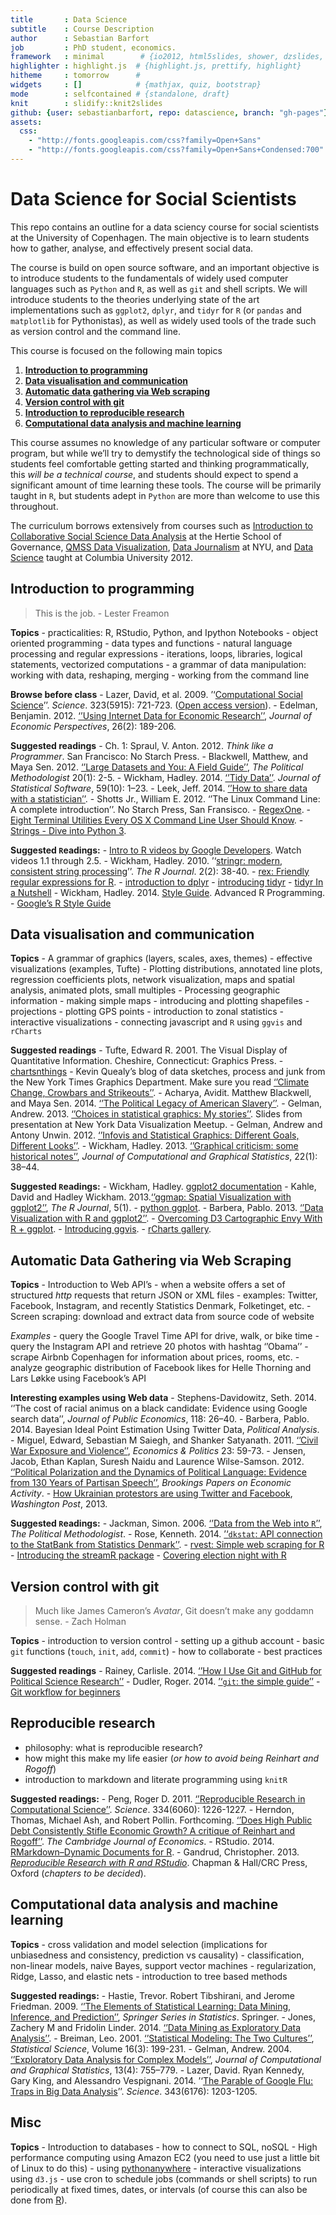 ```yaml
---
title       : Data Science 
subtitle    : Course Description
author      : Sebastian Barfort
job         : PhD student, economics.
framework   : minimal        # {io2012, html5slides, shower, dzslides, ...}
highlighter : highlight.js  # {highlight.js, prettify, highlight}
hitheme     : tomorrow      # 
widgets     : []            # {mathjax, quiz, bootstrap}
mode        : selfcontained # {standalone, draft}
knit        : slidify::knit2slides
github: {user: sebastianbarfort, repo: datascience, branch: "gh-pages"}
assets:
  css: 
    - "http://fonts.googleapis.com/css?family=Open+Sans"
    - "http://fonts.googleapis.com/css?family=Open+Sans+Condensed:700"
---
```


# Data Science for Social Scientists

This repo contains an outline for a data sciency course for social
scientists at the University of Copenhagen. The main objective is to
learn students how to gather, analyse, and effectively present social
data.

The course is build on open source software, and an important objective
is to introduce students to the fundamentals of widely used computer
languages such as `Python` and `R`, as well as `git` and shell
scripts. We will introduce students to the theories underlying state of
the art implementations such as `ggplot2`, `dplyr`, and `tidyr` for `R`
(or `pandas` and `matplotlib` for Pythonistas), as well as widely used
tools of the trade such as version control and the command line.

This course is focused on the following main topics

1.  [**Introduction to programming**](#introduction-to-programming)
2.  [**Data visualisation and
    communication**](#data-visualisation-and-communication)
3.  [**Automatic data gathering via Web
    scraping**](#automatic-data-gathering%20via-Web-scraping)
4.  [**Version control with git**](#version-control-with-git)
5.  [**Introduction to reproducible
    research**](#introduction-to-reproducible-research)
6.  [**Computational data analysis and machine
    learning**](#computational-data-analysis-and-machine-learning)

This course assumes no knowledge of any particular software or computer
program, but while we'll try to demystify the technological side of
things so students feel comfortable getting started and thinking
programmatically, this *will be a technical course*, and students
should expect to spend a significant amount of time learning these
tools. The course will be primarily taught in `R`, but students adept in
`Python` are more than welcome to use this throughout.

The curriculum borrows extensively from courses such as [Introduction to
Collaborative Social Science Data
Analysis](https://github.com/HertieDataScience2014/SyllabusAndLectures)
at the Hertie School of Governance, [QMSS Data
Visualization](http://malecki.github.io/qmssviz/), [Data
Journalism](http://kpq.github.io/nyu-data-journalism-2014/) at NYU, and
[Data Science](http://columbiadatascience.com/2012/08/29/syllabus/)
taught at Columbia University 2012.

## Introduction to programming

> This is the job. - Lester Freamon

**Topics**
- practicalities: R, RStudio, Python, and Ipython Notebooks
- object oriented programming
- data types and functions
- natural
language processing and regular expressions
- iterations, loops,
libraries, logical statements, vectorized computations
- a grammar of
data manipulation: working with data, reshaping, merging
- working from
the command line

**Browse before class**
- Lazer, David, et al. 2009. ''[Computational Social Science](http://www.sciencemag.org/content/323/5915/721.summary)''. *Science*. 323(5915): 721-723. ([Open access version](http://www.ncbi.nlm.nih.gov/pmc/articles/PMC2745217/)).
- Edelman, Benjamin. 2012. [''Using Internet Data for Economic Research''](http://pubs.aeaweb.org/doi/pdfplus/10.1257/jep.26.2.189), *Journal of Economic Perspectives*, 26(2): 189-206.

**Suggested readings**
- Ch. 1: Spraul, V. Anton. 2012. *Think like a
Programmer*. San Francisco: No Starch Press.
- Blackwell, Matthew, and
Maya Sen. 2012. [''Large Datasets and You: A Field Guide''](http://scholar.harvard.edu/files/msen/files/blackwell_sen_tpm.pdf), *The Political Methodologist* 20(1): 2-5.
- Wickham, Hadley. 2014. [''Tidy Data''](http://www.jstatsoft.org/v59/i10). *Journal of Statistical Software*, 59(10): 1–23.
- Leek, Jeff. 2014. [''How to share data with a statistician''](https://github.com/jtleek/datasharing).
- Shotts Jr., William E. 2012. ''The Linux Command Line: A complete introduction''. No Starch Press, San Fransisco. 
- [RegexOne](http://regexone.com/).
- [Eight Terminal Utilities Every OS X Command Line User Should Know](http://www.mitchchn.me/2014/os-x-terminal/).
- [Strings - Dive into Python 3](http://www.diveintopython3.net/strings.html).

**Suggested `R`eadings:**
- [Intro to R videos by Google Developers](https://www.youtube.com/playlist?list=PLOU2XLYxmsIK9qQfztXeybpHvru-TrqAP). Watch videos 1.1 through 2.5.
- Wickham, Hadley. 2010. ''[stringr: modern, consistent string processing](http://journal.r-project.org/archive/2010-2/RJournal_2010-2_Wickham.pdf)''. *The R Journal*. 2(2): 38-40.
- [rex: Friendly regular expressions for R](https://github.com/kevinushey/rex).
- [introduction to dplyr](http://cran.rstudio.com/web/packages/dplyr/vignettes/introduction.html)
- [introducing tidyr](http://blog.rstudio.org/2014/07/22/introducing-tidyr/)
- [tidyr In a Nutshell](https://github.com/trinker/tidyr_in_a_nutshell)
- Wickham, Hadley. 2014. [Style Guide](http://adv-r.had.co.nz/Style.html). Advanced R Programming.
- [Google's R Style Guide](https://google-styleguide.googlecode.com/svn/trunk/Rguide.xml)

## Data visualisation and communication

**Topics**
- A grammar of graphics (layers, scales, axes, themes)
- effective visualizations (examples, Tufte)
- Plotting distributions, annotated line plots, regression coefficients plots, network visualization, maps and spatial analysis, animated plots, small multiples
- Processing geographic information
    - making simple maps
    - introducing and plotting shapefiles
    - projections
    - plotting GPS
points
    - introduction to zonal statistics
- interactive visualizations
    - connecting javascript and `R` using `ggvis` and `rCharts`

**Suggested readings**
- Tufte, Edward R. 2001. The Visual Display of
Quantitative Information. Cheshire, Connecticut: Graphics Press.
- [chartsnthings](http://kpq.github.io/chartsnthings/) - Kevin Quealy’s blog of data sketches, process and junk from the New York Times Graphics Department. Make sure you read [''Climate Change, Crowbars and Strikeouts''](http://chartsnthings.tumblr.com/post/47670081904/climate-change-crowbars-and-strikeouts).
- Acharya, Avidit. Matthew Blackwell, and Maya Sen. 2014. [''The Political Legacy of American Slavery''](http://www.mattblackwell.org/files/papers/slavery.pdf).
- Gelman, Andrew. 2013. [''Choices in statistical graphics: My stories''](http://www.stat.columbia.edu/~gelman/presentations/vistalk_meetup_new_handout.pdf). Slides from presentation at New York Data Visualization Meetup.
- Gelman, Andrew and Antony Unwin. 2012. [''Infovis and Statistical Graphics: Different Goals, Different Looks''](http://www.stat.columbia.edu/~gelman/research/published/vis14.pdf).
- Wickham, Hadley. 2013. [''Graphical criticism: some historical notes''](http://vita.had.co.nz/papers/stat-graph-hist.html), *Journal of Computational and Graphical Statistics*, 22(1): 38–44.

**Suggested `R`eadings:**
- Wickham, Hadley. [ggplot2 documentation](http://ggplot2.org/)
- Kahle, David and Hadley Wickham.
2013.[''ggmap: Spatial Visualization with ggplot2''](http://journal.r-project.org/archive/2013-1/kahle-wickham.pdf),
*The R Journal*, 5(1).
- [python ggplot](https://github.com/yhat/ggplot/blob/master/TODO.md).
- Barbera, Pablo. 2013. [''Data Visualization with R and ggplot2''](https://github.com/pablobarbera/Rdataviz).
- [Overcoming D3 Cartographic Envy With R + ggplot](http://rud.is/b/2014/09/26/overcoming-d3-cartographic-envy-with-r-ggplot/).
- [Introducing ggvis](http://blog.rstudio.org/2014/06/23/introducing-ggvis/).
- [rCharts gallery](http://rcharts.io/gallery/).

## Automatic Data Gathering via Web Scraping

**Topics**
- Introduction to Web API's
    - when a website offers a set of
structured *http* requests that return JSON or XML files
    - examples:
Twitter, Facebook, Instagram, and recently Statistics Denmark,
Folketinget, etc.
- Screen scraping: download and extract data from
source code of website

*Examples*
- query the Google Travel Time API for drive, walk, or bike time
- query the Instagram API and retrieve 20 photos with hashtag ''Obama''
- scrape Airbnb Copenhagen for information about prices, rooms, etc.
- analyze geographic distribution of Facebook likes for Helle Thorning and Lars Løkke using Facebook's API

**Interesting examples using Web data**
- Stephens-Davidowitz, Seth. 2014. ''The cost of racial animus on a black candidate: Evidence using Google search data'', *Journal of Public Economics*, 118: 26–40.
- Barbera, Pablo. 2014. Bayesian Ideal Point Estimation Using Twitter Data, *Political Analysis*.
- Miguel, Edward, Sebastian M Saiegh, and Shanker Satyanath. 2011. [''Civil War Exposure and Violence''](http://www.nyudri.org/wp-content/uploads/2011/11/civilwarexposureandviolence2011.pdf), *Economics & Politics* 23: 59-73.
- Jensen, Jacob, Ethan Kaplan, Suresh Naidu and Laurence Wilse-Samson. 2012. [''Political Polarization and the Dynamics of Political Language: Evidence from 130 Years of Partisan Speech''](http://www.brookings.edu/~/media/projects/bpea/fall%202012/2012b_jensen.pdf), *Brookings Papers on Economic Activity*.
- [How Ukrainian protestors are using Twitter and Facebook](http://www.washingtonpost.com/blogs/monkey-cage/wp/2013/12/04/strategic-use-of-facebook-and-twitter-in-ukrainian-protests/),
*Washington Post*, 2013.

**Suggested `R`eadings:**
- Jackman, Simon. 2006. [''Data from the Web into `R`''](http://polmeth.wustl.edu/methodologist/tpm_v14_n2.pdf), *The Political Methodologist*.
- Rose, Kenneth. 2014. [''`dkstat`: API connection to the StatBank from Statistics Denmark''](https://github.com/rOpenGov/dkstat).
- [rvest: Simple web scraping for R](https://github.com/hadley/rvest) 
- [Introducing the streamR package](http://pablobarbera.com/blog/archives/1.html)
- [Covering election night with R](http://jplusplus.se/covering-election-night-with-r/)

## Version control with git

> Much like James Cameron's *Avatar*, Git doesn't make any goddamn
> sense. - Zach Holman

**Topics**
- introduction to version control - setting up a github
account
- basic `git` functions (`touch`, `init`, `add`, `commit`)
- how to collaborate
- best practices

**Suggested readings**
- Rainey, Carlisle. 2014. [''How I Use Git and GitHub for Political Science Research''](https://github.com/carlislerainey/git-for-political-science)
- Dudler, Roger. 2014. [''`git`: the simple guide''](http://rogerdudler.github.io/git-guide/)
- [Git workflow for beginners](http://skli.se/2012/10/07/git-workflow-beginner/)

## Reproducible research

-   philosophy: what is reproducible research?
-   how might this make my life easier (*or how to avoid being Reinhart
    and Rogoff*)
-   introduction to markdown and literate programming using `knitR`

**Suggested readings:**
- Peng, Roger D. 2011. [''Reproducible Research in Computational Science''](http://www.ncbi.nlm.nih.gov/pmc/articles/PMC3383002/pdf/nihms382015.pdf). *Science*. 334(6060): 1226-1227.
- Herndon, Thomas, Michael Ash, and Robert Pollin. Forthcoming. [''Does High Public Debt Consistently Stifle Economic Growth? A critique of Reinhart and Rogoff''](http://cje.oxfordjournals.org/content/early/2013/12/17/cj .bet075.short).
*The Cambridge Journal of Economics*.
- RStudio. 2014. [RMarkdown--Dynamic Documents for R](http://rmarkdown.rstudio.com/).
- Gandrud, Christopher. 2013. *[Reproducible Research with R and RStudio](http://christophergandrud.github.io/RepResR-RStudio/)*. Chapman & Hall/CRC Press, Oxford (*chapters to be decided*).

## Computational data analysis and machine learning

**Topics**
- cross validation and model selection (implications for unbiasedness and consistency, prediction vs causality)
- classification, non-linear models, naive Bayes, support vector machines
- regularization, Ridge, Lasso, and elastic nets
- introduction to tree based methods

**Suggested readings:**
- Hastie, Trevor. Robert Tibshirani, and Jerome Friedman. 2009. [''The Elements of Statistical Learning: Data Mining, Inference, and Prediction''](http://statweb.stanford.edu/~tibs/ElemStatLearn/), *Springer Series in Statistics*. Springer.
- Jones, Zachery M and Fridolin Linder. 2014. [''Data Mining as Exploratory Data Analysis''](https://github.com/zmjones/datamining). 
- Breiman, Leo. 2001. [''Statistical Modeling: The Two Cultures''](http://projecteuclid.org/euclid.ss/1009213726), *Statistical Science*, Volume 16(3): 199-231.
- Gelman, Andrew. 2004. [''Exploratory Data Analysis for Complex Models''](https://www.cs.princeton.edu/courses/archive/fall09/cos597A/papers/Gelman2004.pdf), *Journal of Computational and Graphical Statistics*, 13(4): 755–779.
- Lazer, David. Ryan Kennedy, Gary King, and Alessandro Vespignani. 2014. ''[The Parable of Google Flu: Traps in Big Data Analysis](http://www.sciencemag.org/content/343/6176/1203.summary)''. *Science*. 343(6176): 1203-1205.

## Misc

**Topics**
- Introduction to databases
- how to connect to SQL, noSQL
- High performance computing using Amazon EC2 (you need to use just a
little bit of Linux to do this)
- using [pythonanywhere](https://www.pythonanywhere.com/)
- interactive visualizations using `d3.js`
- use cron to schedule jobs (commands or
shell scripts) to run periodically at fixed times, dates, or intervals
(of course this can also be done from
[R](https://github.com/kevinushey/cronR)).





